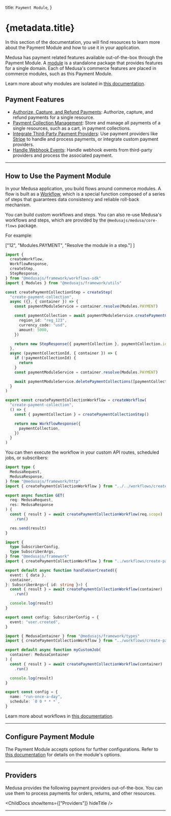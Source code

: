 
  title: `Payment Module`,
}

# {metadata.title}

In this section of the documentation, you will find resources to learn more about the Payment Module and how to use it in your application.

Medusa has payment related features available out-of-the-box through the Payment Module. A [module](!docs!/learn/fundamentals/modules) is a standalone package that provides features for a single domain. Each of Medusa's commerce features are placed in commerce modules, such as this Payment Module.

<Note>

Learn more about why modules are isolated in [this documentation](!docs!/learn/fundamentals/modules/isolation).

</Note>

## Payment Features

- [Authorize, Capture, and Refund Payments](./payment/page.mdx): Authorize, capture, and refund payments for a single resource.
- [Payment Collection Management](./payment-collection/page.mdx): Store and manage all payments of a single resources, such as a cart, in payment collections.
- [Integrate Third-Party Payment Providers](./payment-provider/page.mdx): Use payment providers like [Stripe](./payment-provider/stripe/page.mdx) to handle and process payments, or integrate custom payment providers.
- [Handle Webhook Events](./webhook-events/page.mdx): Handle webhook events from third-party providers and process the associated payment.

---

## How to Use the Payment Module

In your Medusa application, you build flows around commerce modules. A flow is built as a [Workflow](!docs!/learn/fundamentals/workflows), which is a special function composed of a series of steps that guarantees data consistency and reliable roll-back mechanism. 

You can build custom workflows and steps. You can also re-use Medusa's workflows and steps, which are provided by the `@medusajs/medusa/core-flows` package.

For example:

  ["12", "Modules.PAYMENT", "Resolve the module in a step."]
]

```ts title="src/workflows/create-payment-collection.ts" highlights={highlights}
import { 
  createWorkflow, 
  WorkflowResponse,
  createStep,
  StepResponse,
} from "@medusajs/framework/workflows-sdk"
import { Modules } from "@medusajs/framework/utils"

const createPaymentCollectionStep = createStep(
  "create-payment-collection",
  async ({}, { container }) => {
    const paymentModuleService = container.resolve(Modules.PAYMENT)

    const paymentCollection = await paymentModuleService.createPaymentCollections({
      region_id: "reg_123",
      currency_code: "usd",
      amount: 5000,
    })

    return new StepResponse({ paymentCollection }, paymentCollection.id)
  },
  async (paymentCollectionId, { container }) => {
    if (!paymentCollectionId) {
      return
    }
    const paymentModuleService = container.resolve(Modules.PAYMENT)

    await paymentModuleService.deletePaymentCollections([paymentCollectionId])
  }
)

export const createPaymentCollectionWorkflow = createWorkflow(
  "create-payment-collection",
  () => {
    const { paymentCollection } = createPaymentCollectionStep()

    return new WorkflowResponse({
      paymentCollection,
    })
  }
)
```

You can then execute the workflow in your custom API routes, scheduled jobs, or subscribers:

<CodeTabs group="resource-types">
  <CodeTab label="API Route" value="api-route">
    
```ts title="src/api/workflow/route.ts" highlights={[["11"], ["12"]]} collapsibleLines="1-6" expandButtonLabel="Show Imports"
import type {
  MedusaRequest,
  MedusaResponse,
} from "@medusajs/framework/http"
import { createPaymentCollectionWorkflow } from "../../workflows/create-payment-collection"

export async function GET(
  req: MedusaRequest,
  res: MedusaResponse
) {
  const { result } = await createPaymentCollectionWorkflow(req.scope)
    .run()

  res.send(result)
}
```

  </CodeTab>
  <CodeTab label="Subscriber" value="subscriber">
    
```ts title="src/subscribers/user-created.ts" highlights={[["11"], ["12"]]} collapsibleLines="1-6" expandButtonLabel="Show Imports"
import {
  type SubscriberConfig,
  type SubscriberArgs,
} from "@medusajs/framework"
import { createPaymentCollectionWorkflow } from "../workflows/create-payment-collection"

export default async function handleUserCreated({
  event: { data },
  container,
}: SubscriberArgs<{ id: string }>) {
  const { result } = await createPaymentCollectionWorkflow(container)
    .run()

  console.log(result)
}

export const config: SubscriberConfig = {
  event: "user.created",
}
```

  </CodeTab>
  <CodeTab label="Scheduled Job" value="scheduled-job">
    
```ts title="src/jobs/run-daily.ts" highlights={[["7"], ["8"]]}
import { MedusaContainer } from "@medusajs/framework/types"
import { createPaymentCollectionWorkflow } from "../workflows/create-payment-collection"

export default async function myCustomJob(
  container: MedusaContainer
) {
  const { result } = await createPaymentCollectionWorkflow(container)
    .run()

  console.log(result)
}

export const config = {
  name: "run-once-a-day",
  schedule: `0 0 * * *`,
}
```

  </CodeTab>
</CodeTabs>

Learn more about workflows in [this documentation](!docs!/learn/fundamentals/workflows).

---

## Configure Payment Module

The Payment Module accepts options for further configurations. Refer to [this documentation](./module-options/page.mdx) for details on the module's options.

---

## Providers

Medusa provides the following payment providers out-of-the-box. You can use them to process payments for orders, returns, and other resources.

<ChildDocs showItems={["Providers"]} hideTitle />

---

<CommerceModuleSections name="Payment" />
